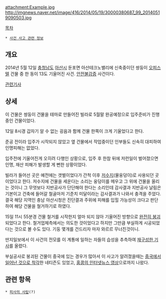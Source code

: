 attachment:Example.jpg
http://imgnews.naver.net/image/416/2014/05/19/30000380687_99_20140519090503.jpg

[[목차]]
 * [[사건 사고 관련 정보]]

== 개요 ==
2014년 5월 12일 [[충청남도]] [[아산시]] 둔포면 아산테크노밸리에 신축중이던 쌍둥이 [[오피스텔]] 건물 중 한 동이 13도 기울어진 사건. [[안전불감증]] 사건이다.

[http://news1.kr/articles/1670150 관련기사]

== 상세 ==
이 건물은 쌍둥이 건물을 테마로 만들어진 빌라로 5월말 완공예정으로 입주준비가 진행중인 건물이었다.

12일 8시경 갑자기 알 수 없는 굉음과 함께 건물 한쪽이 크게 기울었다고 한다.

준공 전이라 입주가 시작되지 않았고 옆 건물에서 작업중이던 인부들도 신속히 대피하여 인명피해는 없었다.

입주전에 기울어진게 오히려 다행인 상황으로, 입주 후 한참 뒤에 저런일이 벌어졌으면 인명, 재산 피해가 발생할 게 뻔한 상황이었다.

빌라가 들어선 곳은 예전에는 갯벌이었다가 간척 이후 [[저수지]](물웅덩이)로 사용되던 곳이었다고 한다. 저수지에 건물을 세운다는 소리는 웅덩이를 메우고 그 위에 건물을 올리는 것이니 그 무엇보다 지반공사가 단단해야 한다는 소리인데 감사결과 지반공사 날림은 기본이고 건축에 들어갈 철골마저 기준치 미달이라는 감사결과가 나와서 충격을 주었다. 결국 해당 지역인 충남 아산시청은 진단결과 주위에 피해를 입힐 가능성이 크다고 판단하여 해당 건물을 철거하기로 하였다. 

15일 11시 55분경 건물 철거를 시작한지 얼마 되지 않아 기울어진 방향으로 [http://news.khan.co.kr/kh_news/khan_art_view.html?artid=201405182135205&code=940202 완전히 붕괴]되었다고 한다. 철거업체측에서는 의도한 것이었다고 하지만 그만큼 부실하게 시공되었다는 것으로 볼 수도 있다. 기둥 몇개를 건드리자 마자 와르르 무너진것이니.

딴지일보에서 이 사건의 전모를 이 계통에 일하는 자들의 습성을 추측하여  [http://www.ddanzi.com/ddanziNews/2440461 재구성한 기사]를 올렸다.

부실공사로 붕괴된 건물이 중국에 있는 경우가 많아서 이 사고가 알려졌을때는 [http://etv.donga.com/VIEW/?idxno=201405130069514&category=001003 중국에서 일어난 것으로 착각]한 네티즌도 있었고, [http://www.youtube.com/watch?v=_CrhWiENkJk 홍콩의 인터넷뉴스 영상]으로까지 나왔다.

== 관련 항목 ==
 * [[피사의 사탑]](?)
